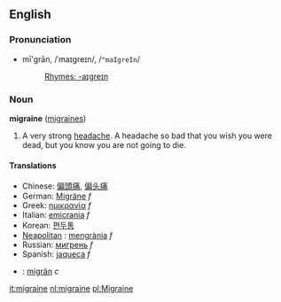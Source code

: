 ==English==
===Pronunciation===
*mī'grān, /ˈmaɪɡreɪn/, /<tt>"maIgreIn</tt>/
*:[[Rhymes:English:-aɪɡreɪn|Rhymes: -aɪɡreɪn]]

===Noun===
'''migraine''' ([[migraines]])

# A very strong [[headache]]. {{substub}} A headache so bad that you wish you were dead, but you know you are not going to die.

====Translations====
*Chinese: [[偏頭痛]], [[偏头痛]]
*German: [[Migräne]] ''f''
*Greek: [[ημικρανία]] ''f''
*Italian: [[emicrania]] ''f''
*Korean: [[편두통]]
*[[Neapolitan]] : [[mengrània]] ''f''
*Russian: [[мигрень]] ''f''
*Spanish: [[jaqueca]] ''f''
*{{sv}}: [[migrän]] ''c''

[[it:migraine]]
[[nl:migraine]]
[[pl:Migraine]]